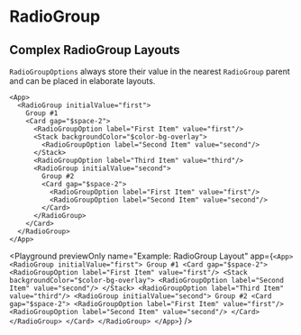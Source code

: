 
# RadioGroup

## Complex RadioGroup Layouts

`RadioGroupOptions` always store their value in the nearest `RadioGroup` parent and can be placed in elaborate layouts.

```ueml copy
<App>
  <RadioGroup initialValue="first">
    Group #1
    <Card gap="$space-2">
      <RadioGroupOption label="First Item" value="first"/>
      <Stack backgroundColor="$color-bg-overlay">
        <RadioGroupOption label="Second Item" value="second"/>
      </Stack>
      <RadioGroupOption label="Third Item" value="third"/>
      <RadioGroup initialValue="second">
        Group #2
        <Card gap="$space-2">
          <RadioGroupOption label="First Item" value="first"/>
          <RadioGroupOption label="Second Item" value="second"/>
        </Card>
      </RadioGroup>
    </Card>
  </RadioGroup>
</App>
```

<Playground
  previewOnly
  name="Example: RadioGroup Layout"
  app={`
    <App>
      <RadioGroup initialValue="first">
        Group #1
        <Card gap="$space-2">
          <RadioGroupOption label="First Item" value="first"/>
          <Stack backgroundColor="$color-bg-overlay">
            <RadioGroupOption label="Second Item" value="second"/>
          </Stack>
          <RadioGroupOption label="Third Item" value="third"/>
          <RadioGroup initialValue="second">
            Group #2
            <Card gap="$space-2">
              <RadioGroupOption label="First Item" value="first"/>
              <RadioGroupOption label="Second Item" value="second"/>
            </Card>
          </RadioGroup>
        </Card>
      </RadioGroup>
    </App>
  `}
/>